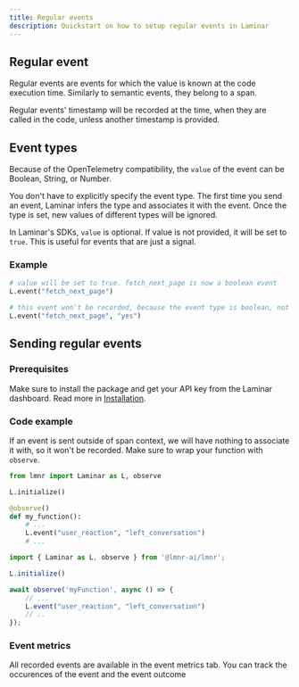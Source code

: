 ```yaml
---
title: Regular events
description: Quickstart on how to setup regular events in Laminar
---
```


## Regular event

Regular events are events for which the value is known at the code execution time. Similarly to semantic events, they belong to a span.

Regular events' timestamp will be recorded at the time, when they are called in the code, unless another timestamp is provided.

## Event types

Because of the OpenTelemetry compatibility, the `value` of the event can be Boolean, String, or Number.

You don't have to explicitly specify the event type.
The first time you send an event, Laminar infers the type and associates it with the event.
Once the type is set, new values of different types will be ignored.

In Laminar's SDKs, `value` is optional. If value is not provided, it will be set to `true`.
This is useful for events that are just a signal.

### Example 

```python
# value will be set to true. fetch_next_page is now a boolean event
L.event("fetch_next_page")

# this event won't be recorded, because the event type is boolean, not string
L.event("fetch_next_page", "yes")
```

## Sending regular events

### Prerequisites

Make sure to install the package and get your API key from the Laminar dashboard.
Read more in [Installation](/overview#installation).

### Code example

<Warning>If an event is sent outside of span context, we will have nothing to associate it with, so it
won't be recorded. Make sure to wrap your function with `observe`.</Warning>

<Tabs>
<Tab title = "Python">
    
```python
from lmnr import Laminar as L, observe

L.initialize()

@observe()
def my_function():
    # ...
    L.event("user_reaction", "left_conversation")
    # ...
```

</Tab>
<Tab title = "JavaScript/TypeScript">
    
```javascript
import { Laminar as L, observe } from '@lmnr-ai/lmnr';

L.initialize()

await observe('myFunction', async () => {
    // ...
    L.event("user_reaction", "left_conversation")
    // ..
});
```

</Tab>
</Tabs>

### Event metrics

All recorded events are available in the event metrics tab.
You can track the occurences of the event and the event outcome
